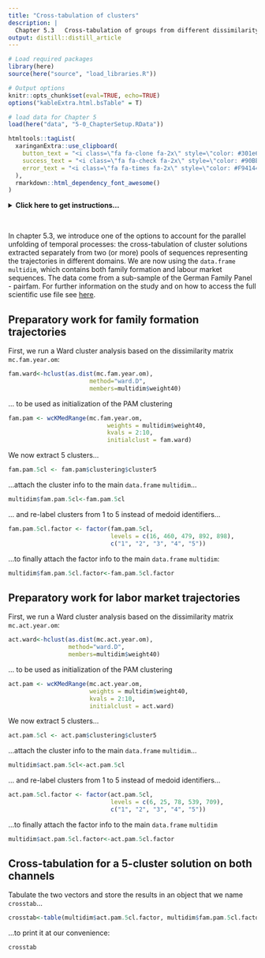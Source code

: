 ```yaml
---
title: "Cross-tabulation of clusters"
description: |
  Chapter 5.3	Cross-tabulation of groups from different dissimilarity matrices
output: distill::distill_article
---
```


```r

# Load required packages
library(here)
source(here("source", "load_libraries.R"))

# Output options
knitr::opts_chunk$set(eval=TRUE, echo=TRUE)
options("kableExtra.html.bsTable" = T)

# load data for Chapter 5
load(here("data", "5-0_ChapterSetup.RData"))

```


```r
htmltools::tagList(
  xaringanExtra::use_clipboard(
    button_text = "<i class=\"fa fa-clone fa-2x\" style=\"color: #301e64\"></i>",
    success_text = "<i class=\"fa fa-check fa-2x\" style=\"color: #90BE6D\"></i>",
    error_text = "<i class=\"fa fa-times fa-2x\" style=\"color: #F94144\"></i>"
  ),
  rmarkdown::html_dependency_font_awesome()
)
```

<details><summary>**Click here to get instructions...**</summary>

- Please download and unzip the replication files for Chapter 5
([`r fontawesome::fa("far fa-file-archive")` Chapter04.zip](source/Chapter03.zip)). 
- Read `readme.html` and run `5-0_ChapterSetup.R`. This will create `5-0_ChapterSetup.RData` in the sub folder `data/R`. This file contains the data required to produce the plots shown below. 
- You also have to add the function `legend_large_box` to your environment in order to render the tweaked version of the legend described below. You find this file in the `source` folder of the unzipped Chapter 5 archive.
- We also recommend to load the libraries listed in Chapter 5's `LoadInstallPackages.R`

```r
# assuming you are working within .Rproj environment
library(here)

# install (if necessary) and load other required packages
source(here("source", "load_libraries.R"))

# load environment generated in "5-0_ChapterSetup.R"
load(here("data", "R", "5-0_ChapterSetup.RData"))

```
</details>

\

In chapter 5.3, we introduce one of the options to account for the parallel unfolding of temporal processes: the cross-tabulation of cluster solutions extracted separately from two (or more) pools of sequences representing the trajectories in different domains. We are now using the `data.frame` `multidim`, which contains both family formation and labour market sequences. The data come from a sub-sample of the German Family Panel - pairfam. For further information on the study and on how to access the full scientific use file see [here](https://www.pairfam.de/en/){target="_blank"}.

## Preparatory work for family formation trajectories

First, we run a Ward cluster analysis based on the dissimilarity matrix `mc.fam.year.om`:

```r
fam.ward<-hclust(as.dist(mc.fam.year.om), 
                       method="ward.D", 
                       members=multidim$weight40)
```

... to be used as initialization of the PAM clustering

```r
fam.pam <- wcKMedRange(mc.fam.year.om, 
                            weights = multidim$weight40, 
                            kvals = 2:10,
                            initialclust = fam.ward)
```

We now extract 5 clusters...

```r
fam.pam.5cl <- fam.pam$clustering$cluster5
```

...attach the cluster info to the main `data.frame` `multidim`...

```r
multidim$fam.pam.5cl<-fam.pam.5cl
```

... and re-label clusters from 1 to 5 instead of medoid identifiers...

```r
fam.pam.5cl.factor <- factor(fam.pam.5cl, 
                             levels = c(16, 460, 479, 892, 898), 
                             c("1", "2", "3", "4", "5"))
```

...to finally attach the factor info to the main `data.frame` `multidim`:

```r
multidim$fam.pam.5cl.factor<-fam.pam.5cl.factor
```

## Preparatory work for labor market trajectories

First, we run a Ward cluster analysis based on the dissimilarity matrix `mc.act.year.om`:

```r
act.ward<-hclust(as.dist(mc.act.year.om), 
                 method="ward.D", 
                 members=multidim$weight40)
```

... to be used as initialization of the PAM clustering

```r
act.pam <- wcKMedRange(mc.act.year.om, 
                       weights = multidim$weight40, 
                       kvals = 2:10,
                       initialclust = act.ward)
```

We now extract 5 clusters...

```r
act.pam.5cl <- act.pam$clustering$cluster5
```

...attach the cluster info to the main `data.frame` `multidim`...

```r
multidim$act.pam.5cl<-act.pam.5cl
```

... and re-label clusters from 1 to 5 instead of medoid identifiers...

```r
act.pam.5cl.factor <- factor(act.pam.5cl, 
                             levels = c(6, 25, 78, 539, 709), 
                             c("1", "2", "3", "4", "5"))
```

...to finally attach the factor info to the main `data.frame` `multidim`

```r
multidim$act.pam.5cl.factor<-act.pam.5cl.factor
```

## Cross-tabulation for a 5-cluster solution on both channels 

Tabulate the two vectors and store the results in an object that we name `crosstab`...

```r
crosstab<-table(multidim$act.pam.5cl.factor, multidim$fam.pam.5cl.factor)
```

...to print it at our convenience:

```r
crosstab
```                
